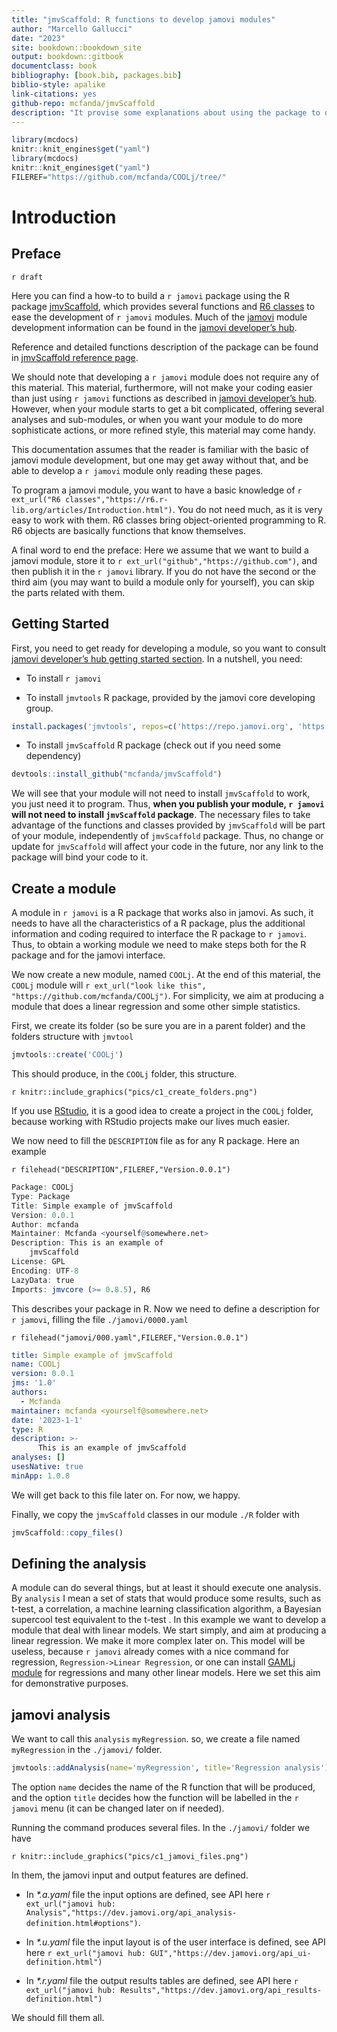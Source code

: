 ```yaml
--- 
title: "jmvScaffold: R functions to develop jamovi modules"
author: "Marcello Gallucci"
date: "2023"
site: bookdown::bookdown_site
output: bookdown::gitbook
documentclass: book
bibliography: [book.bib, packages.bib]
biblio-style: apalike
link-citations: yes
github-repo: mcfanda/jmvScaffold
description: "It provise some explanations about using the package to develop jamovi modules"
---
```




```r
library(mcdocs)
knitr::knit_engines$get("yaml")
library(mcdocs)
knitr::knit_engines$get("yaml")
FILEREF="https://github.com/mcfanda/COOLj/tree/"
```

# Introduction {#booklet}

## Preface 

`r draft`

Here you can find a how-to to build a `r jamovi` package using the R package [jmvScaffold](https://github.com/mcfanda/jmvScaffold), which provides several functions and [R6 classes](https://r6.r-lib.org/articles/Introduction.html) to ease the development of 
`r jamovi` modules. Much of the [jamovi](https://www.jamovi.org) module development information
can be found in the [jamovi developer's hub](https://dev.jamovi.org/).

Reference and detailed functions description of the package can be found in [jmvScaffold reference page](reference/index.html).


We should note that developing a `r jamovi` module does not require any of this material. This material, furthermore, will
not make your coding easier than just using `r jamovi` functions as described in [jamovi developer's hub](https://dev.jamovi.org/). However, when your module starts to get a bit complicated, offering several analyses and sub-modules, or when you want your module to do more sophisticate actions, or more refined style, this material may come handy. 

This documentation assumes that the reader is familiar with the basic of jamovi module development, but one may get away without that, and be able to develop a `r jamovi` module only reading these pages.

  To program a jamovi module, you want to have a basic knowledge of `r ext_url("R6 classes","https://r6.r-lib.org/articles/Introduction.html")`. You do not need much, as it is very easy to work with them. R6 classes bring object-oriented programming to R. R6 objects are basically functions that know themselves.

A final word to end the preface: Here we assume that we want to build a jamovi module, store it to `r ext_url("github","https://github.com")`, and then publish it in the  `r jamovi` library. If you do not have the second or the third aim (you may want to build a module only for yourself), you can skip the parts related with them.

## Getting Started {#getstarted}

First, you need to get ready for developing a module, so you want to consult [jamovi developer's hub getting started section](https://dev.jamovi.org/tuts0101-getting-started.html). In a nutshell, you need:

* To install `r jamovi` 

* To install `jmvtools` R package, provided by the jamovi core developing group.

```r
install.packages('jmvtools', repos=c('https://repo.jamovi.org', 'https://cran.r-project.org'))
```

* To install `jmvScaffold` R package (check out if you need some dependency)

```r
devtools::install_github("mcfanda/jmvScaffold")

```

We will see that your module will not need to install `jmvScaffold` to work, you just need it to program. Thus, **when you publish your module, `r jamovi` will not need to install `jmvScaffold` package**. The necessary files to take advantage of the functions and classes provided by `jmvScaffold` will be part of your module, independently of `jmvScaffold` package. Thus, no change or update for `jmvScaffold` will affect your code in the future, nor any link to the package will bind your code to it. 

## Create a module {#createmodule}

A module in `r jamovi` is a R package that works also in jamovi. As such, it needs to have all the characteristics
of a R package, plus the additional information and coding required to interface the R package to `r jamovi`. Thus,
to obtain a working module we need to make steps both for the R package and for the jamovi interface.

We now create a new module, named `COOLj`. At the end of this material, the `COOLj` module will `r ext_url("look like this", "https://github.com/mcfanda/COOLj")`. For simplicity, we aim at producing a module that does a linear regression and some other simple statistics.

First, we create its folder (so be sure you are in a parent folder) and the folders structure with `jmvtool`


```r
jmvtools::create('COOLj')

```

This should produce, in the `COOLj` folder, this structure.

`r knitr::include_graphics("pics/c1_create_folders.png")`

If you use [RStudio](https://posit.co/), it is a good idea to create a project in the `COOLj` folder, because working with
RStudio projects make our lives much easier.


We now need to fill the `DESCRIPTION` file as for any R package. Here an example

`r filehead("DESCRIPTION",FILEREF,"Version.0.0.1")`
```r
Package: COOLj
Type: Package
Title: Simple example of jmvScaffold
Version: 0.0.1
Author: mcfanda
Maintainer: Mcfanda <yourself@somewhere.net>
Description: This is an example of
    jmvScaffold
License: GPL
Encoding: UTF-8
LazyData: true
Imports: jmvcore (>= 0.8.5), R6
```

This describes your package in R. Now we need to define a description for `r jamovi`, filling the file
`./jamovi/0000.yaml`

`r filehead("jamovi/000.yaml",FILEREF,"Version.0.0.1")`
```yaml
title: Simple example of jmvScaffold
name: COOLj
version: 0.0.1
jms: '1.0'
authors:
  - Mcfanda
maintainer: mcfanda <yourself@somewhere.net>
date: '2023-1-1'
type: R
description: >-
      This is an example of jmvScaffold
analyses: []
usesNative: true
minApp: 1.0.8

```

We will get back to this file later on. For now, we happy.

Finally, we copy the `jmvScaffold` classes in our module `./R` folder with

```r

jmvScaffold::copy_files()

```


## Defining the analysis

A module can do several things, but at least it should execute one analysis. By `analysis` I mean a set of stats
that would produce some results, such as t-test, a correlation, a machine learning classification algorithm, a Bayesian supercool test equivalent to the t-test . 
In this example we want to develop a module that deal with linear models. We start simply, and aim at producing a linear regression. 
We make it more complex later on. This model will be useless, because `r jamovi` already comes with a nice command for regression, `Regression->Linear Regression`, or one can install  [GAMLj module](https://gamlj.github.io/) for regressions and many other linear models. Here we set this aim for demonstrative purposes.


## jamovi analysis

We want to call this `analysis` `myRegression`. so, we create a file named `myRegression` in the `./jamovi/` folder.

```r
jmvtools::addAnalysis(name='myRegression', title='Regression analysis')

```

The  option `name` decides the name of the R function that will be produced, and the option `title` decides how
the function will be labelled in the `r jamovi` menu (it can be changed later on if needed).

Running the command produces several files. In the `./jamovi/` folder we have

`r knitr::include_graphics("pics/c1_jamovi_files.png")`

In them, the jamovi input and output features are defined.

* In _\*.a.yaml_ file the input options are defined, see API here `r ext_url("jamovi hub: Analysis","https://dev.jamovi.org/api_analysis-definition.html#options")`. 
* In _\*.u.yaml_ file the input layout  is of the user interface is  defined, see API here `r ext_url("jamovi hub: GUI","https://dev.jamovi.org/api_ui-definition.html")` 

* In _\*.r.yaml_ file the output results tables are defined, see API here `r ext_url("jamovi hub: Results","https://dev.jamovi.org/api_results-definition.html")` 

We should fill them all.
